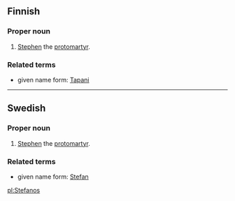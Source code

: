 ==Finnish==

===Proper noun===
{{fi-noun|Stefano|type=seos|proper=true}}

# {{biblical character|lang=fi}} [[Stephen]] the [[protomartyr]].

===Related terms===
*given name form: [[Tapani]]

----

==Swedish==

===Proper noun===
{{infl|sv|proper noun}}

# {{biblical character|lang=sv}} [[Stephen]] the [[protomartyr]].

===Related terms===
*given name form: [[Stefan]]

[[pl:Stefanos]]